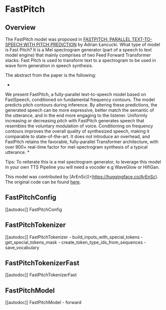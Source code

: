<!--Copyright 2022 The HuggingFace Team. All rights reserved.

Licensed under the Apache License, Version 2.0 (the "License"); you may not use this file except in compliance with
the License. You may obtain a copy of the License at

http://www.apache.org/licenses/LICENSE-2.0

Unless required by applicable law or agreed to in writing, software distributed under the License is distributed on
an "AS IS" BASIS, WITHOUT WARRANTIES OR CONDITIONS OF ANY KIND, either express or implied. See the License for the
specific language governing permissions and limitations under the License.
-->

# FastPitch

## Overview

The FastPitch model was proposed in [FASTPITCH: PARALLEL TEXT-TO-SPEECH WITH PITCH PREDICTION](https://arxiv.org/pdf/2006.06873.pdf)  by Adrian Łancucki. 
What type of model is Fast Pitch? It is a Mel spectrogram generator (part of a speech to text model engine) that mainly comprises of two Feed Forward Transformer stacks.
Fast Pitch is used to transform text to a spectrogram to be used in wave form generation in speech synthesis.

The abstract from the paper is the following:

*
We present FastPitch, a fully-parallel text-to-speech model
based on FastSpeech, conditioned on fundamental frequency
contours. The model predicts pitch contours during inference.
By altering these predictions, the generated speech can be more expressive, better match the semantic of the utterance, and in the end more engaging to the listener. 
Uniformly increasing or decreasing pitch with FastPitch generates speech that resembles the voluntary modulation of voice. 
Conditioning on frequency contours improves the overall quality of synthesized speech, making it comparable to state-of-the-art.
It does not introduce an overhead, and FastPitch retains the favorable, fully-parallel Transformer architecture, with over 900× real-time factor for mel-spectrogram synthesis of a typical utterance.
*

Tips:
To reiterate this is a mel spectrogram generator, to leverage this model in your own TTS Pipeline you will need a vocoder e.g WaveGlow or HifiGan.

This model was contributed by [ArEnSc](<https://huggingface.co/ArEnSc). The original code can be found [here](https://github.com/NVIDIA/DeepLearningExamples/tree/master/PyTorch/SpeechSynthesis/FastPitch).

## FastPitchConfig

[[autodoc]] FastPitchConfig


## FastPitchTokenizer

[[autodoc]] FastPitchTokenizer
    - build_inputs_with_special_tokens
    - get_special_tokens_mask
    - create_token_type_ids_from_sequences
    - save_vocabulary


## FastPitchTokenizerFast

[[autodoc]] FastPitchTokenizerFast


## FastPitchModel

[[autodoc]] FastPitchModel
    - forward
